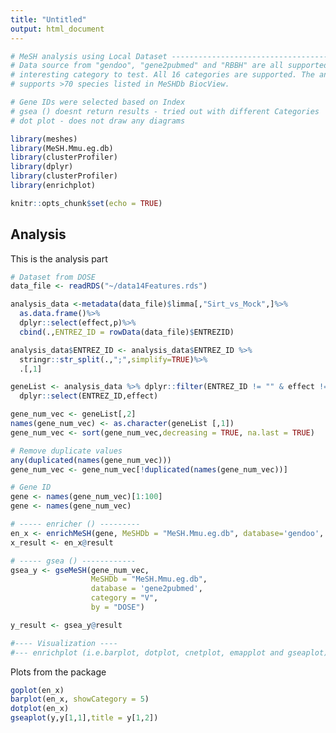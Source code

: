 ```yaml
---
title: "Untitled"
output: html_document
---
```


```r

# MeSH analysis using Local Dataset -----------------------------------------------------
# Data source from "gendoo", "gene2pubmed" and "RBBH" are all supported. User can select 
# interesting category to test. All 16 categories are supported. The analysis 
# supports >70 species listed in MeSHDb BiocView.

# Gene IDs were selected based on Index
# gsea () doesnt return results - tried out with different Categories
# dot plot - does not draw any diagrams

library(meshes)
library(MeSH.Mmu.eg.db)
library(clusterProfiler)
library(dplyr)
library(clusterProfiler)
library(enrichplot)

knitr::opts_chunk$set(echo = TRUE)
```

## Analysis 

This is the analysis part

```r

# Dataset from DOSE
data_file <- readRDS("~/data14Features.rds")

analysis_data <-metadata(data_file)$limma[,"Sirt_vs_Mock",]%>%
  as.data.frame()%>%
  dplyr::select(effect,p)%>%
  cbind(.,ENTREZ_ID = rowData(data_file)$ENTREZID)

analysis_data$ENTREZ_ID <- analysis_data$ENTREZ_ID %>%
  stringr::str_split(.,";",simplify=TRUE)%>%
  .[,1]

geneList <- analysis_data %>% dplyr::filter(ENTREZ_ID != "" & effect != "")%>% 
  dplyr::select(ENTREZ_ID,effect)

gene_num_vec <- geneList[,2]
names(gene_num_vec) <- as.character(geneList [,1])
gene_num_vec <- sort(gene_num_vec,decreasing = TRUE, na.last = TRUE)

# Remove duplicate values
any(duplicated(names(gene_num_vec)))
gene_num_vec <- gene_num_vec[!duplicated(names(gene_num_vec))]

# Gene ID
gene <- names(gene_num_vec)[1:100]
gene <- names(gene_num_vec)

# ----- enricher () ---------
en_x <- enrichMeSH(gene, MeSHDb = "MeSH.Mmu.eg.db", database='gendoo', category = 'C')
x_result <- en_x@result


```

```r
# ----- gsea () ------------
gsea_y <- gseMeSH(gene_num_vec, 
                  MeSHDb = "MeSH.Mmu.eg.db", 
                  database = 'gene2pubmed', 
                  category = "V", 
                  by = "DOSE")

y_result <- gsea_y@result

#---- Visualization ----
#--- enrichplot (i.e.barplot, dotplot, cnetplot, emapplot and gseaplot) to visualize these enrichment results ---

```

Plots from the package

```r

goplot(en_x)
barplot(en_x, showCategory = 5)
dotplot(en_x)
gseaplot(y,y[1,1],title = y[1,2])
```


